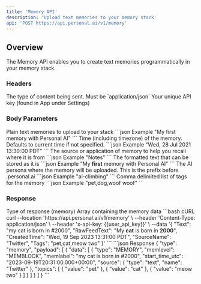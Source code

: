 ```yaml
---
title: 'Memory API'
description: 'Upload text memories to your memory stack'
api: 'POST https://api.personal.ai/v1/memory'
---
```

## Overview

The Memory API enables you to create text memories programmatically in your memory stack.

### Headers

<ParamField header="Content-Type" type="string" required>
  The type of content being sent. Must be `application/json`
</ParamField>

<ParamField header="x-api-key" type="string" required>
  Your unique API key (found in App under Settings)
</ParamField>

### Body Parameters

<ParamField body="Text" type="string" required>
  Plain text memories to upload to your stack
  ```json Example
  "My first memory with Personal AI"
  ```
</ParamField>

<ParamField body="CreatedTime" type="string">
  Time (including timezone) of the memory. Defaults to current time if not specified.
  ```json Example
  "Wed, 28 Jul 2021 13:30:00 PDT"
  ```
</ParamField>

<ParamField body="SourceName" type="string" required>
  The source or application of memory to help you recall where it is from
  ```json Example
  "Notes"
  ```
</ParamField>

<ParamField body="RawFeedText" type="string">
  The formatted text that can be stored as it is
  ```json Example
  "My <b>first</b> memory with Personal AI"
  ```
</ParamField>

<ParamField body="DomainName" type="string">
  The AI persona where the memory will be uploaded. This is the prefix before .personal.ai
  ```json Example
  "ai-climbing"
  ```
</ParamField>

<ParamField body="Tags" type="string">
  Comma delimited list of tags for the memory
  ```json Example
  "pet,dog,woof woof"
  ```
</ParamField>

### Response

<ResponseField name="type" type="string">
  Type of response (memory)
</ResponseField>

<ResponseField name="payload" type="array">
  Array containing the memory data
</ResponseField>

<RequestExample>
```bash cURL
curl --location 'https://api.personal.ai/v1/memory' \
--header 'Content-Type: application/json' \
--header 'x-api-key: {{user_api_key}}' \
--data '{
    "Text": "my cat is born in #2000",
    "RawFeedText": "My <b>cat</b> is born in <b>2000</b>",
    "CreatedTime": "Wed, 19 Sep 2023 13:31:00 PDT",
    "SourceName": "Twitter",
    "Tags": "pet,cat,meow two"
}'
```
</RequestExample>

<ResponseExample>
```json Response
{
    "type": "memory",
    "payload": [
        {
            "data": [
                {
                    "type": "MEMORY",
                    "memlevel": "MEMBLOCK",
                    "memlabel": "my cat is born in #2000",
                    "start_time_utc": "2023-09-19T20:31:00.000+00:00",
                    "source": {
                        "type": "text",
                        "name": "Twitter"
                    },
                    "topics": [
                        {
                            "value": "pet"
                        },
                        {
                            "value": "cat"
                        },
                        {
                            "value": "meow two"
                        }
                    ]
                }
            ]
        }
    ]
}
```
</ResponseExample>
